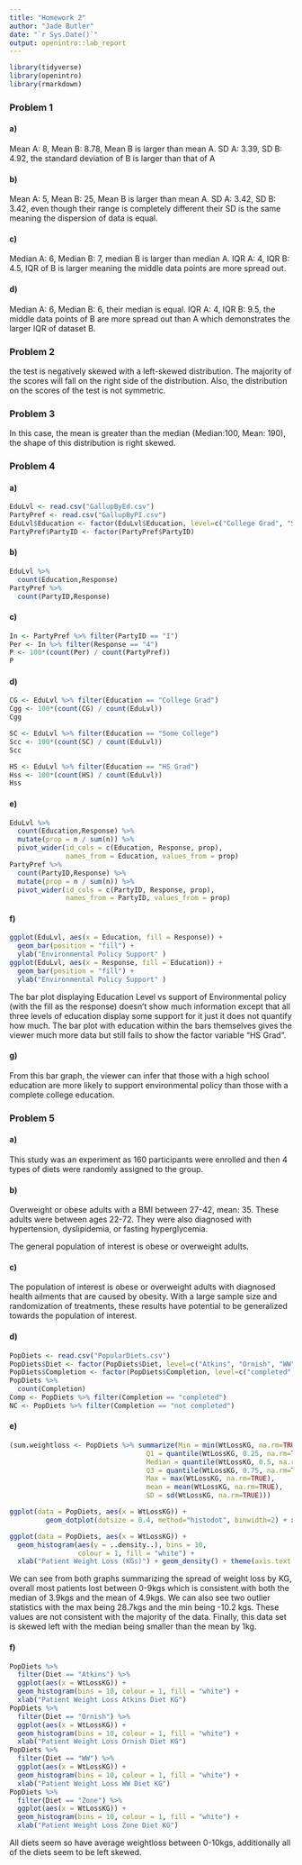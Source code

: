 ```yaml
---
title: "Homework 2"
author: "Jade Butler"
date: "`r Sys.Date()`"
output: openintro::lab_report
---
```


```r
library(tidyverse)
library(openintro)
library(rmarkdown)
```

### Problem 1

#### a)

Mean A: 8, Mean B: 8.78, Mean B is larger than mean A.
SD A: 3.39, SD B: 4.92, the standard deviation of B is larger than that of A

#### b)

Mean A: 5, Mean B: 25, Mean B is larger than mean A.
SD A: 3.42, SD B: 3.42, even though their range is completely different their SD is the same meaning the dispersion of data is equal.

#### c)

Median A: 6, Median  B: 7, median B is larger than median A.
IQR A: 4, IQR B: 4.5, IQR of B is larger meaning the middle data points are more spread out.

#### d)

Median A: 6, Median B: 6, their median is equal.
IQR A: 4, IQR B: 9.5, the middle data points of B are more spread out than A which demonstrates the larger IQR of dataset B. 

### Problem 2

the test is negatively skewed with a left-skewed distribution. The majority of the scores will fall on the right side of the distribution. Also, the distribution on the scores of the test is not symmetric.

### Problem 3

In this case, the mean is greater than the median (Median:100, Mean: 190), the shape of this distribution is right skewed.

### Problem 4
#### a)
````r
EduLvl <- read.csv("GallupByEd.csv")
PartyPref <- read.csv("GallupByPI.csv")
EduLvl$Education <- factor(EduLvl$Education, level=c("College Grad", "Some College", "HS Grad"))
PartyPref$PartyID <- factor(PartyPref$PartyID)
````
#### b)
````r
EduLvl %>%
  count(Education,Response)
PartyPref %>%
  count(PartyID,Response)
````
#### c)
````r
In <- PartyPref %>% filter(PartyID == "I")
Per <- In %>% filter(Response == "4")
P <- 100*(count(Per) / count(PartyPref))
P
````
#### d)
````r

CG <- EduLvl %>% filter(Education == "College Grad")
Cgg <- 100*(count(CG) / count(EduLvl))
Cgg

SC <- EduLvl %>% filter(Education == "Some College")
Scc <- 100*(count(SC) / count(EduLvl))
Scc

HS <- EduLvl %>% filter(Education == "HS Grad")
Hss <- 100*(count(HS) / count(EduLvl))
Hss
````
#### e)
````r

EduLvl %>%
  count(Education,Response) %>%
  mutate(prop = n / sum(n)) %>%
  pivot_wider(id_cols = c(Education, Response, prop), 
              names_from = Education, values_from = prop)
PartyPref %>%
  count(PartyID,Response) %>%
  mutate(prop = n / sum(n)) %>%
  pivot_wider(id_cols = c(PartyID, Response, prop), 
              names_from = PartyID, values_from = prop)
````
#### f)
````r
ggplot(EduLvl, aes(x = Education, fill = Response)) +
  geom_bar(position = "fill") +
  ylab("Environmental Policy Support" )
ggplot(EduLvl, aes(x = Response, fill = Education)) +
  geom_bar(position = "fill") +
  ylab("Environmental Policy Support" )
````


The bar plot displaying Education Level vs support of Environmental policy (with the fill as the response) doesn't show much information except that all three levels of education display some support for it just it does not quantify how much. The bar plot with education within the bars themselves gives the viewer much more data but still fails to show the factor variable "HS Grad".

#### g)
From this bar graph, the viewer can infer that those with a high school education are more likely to support environmental policy than those with a complete college education.

### Problem 5
#### a)

This study was an experiment as 160 participants were enrolled and then 4 types of diets were randomly assigned to the group.

#### b)

Overweight or obese adults with a BMI between 27-42, mean: 35. These adults were between ages 22-72. They were also diagnosed with hypertension, dyslipidemia, or fasting hyperglycemia.

The general population of interest is obese or overweight adults. 

#### c)

The population of interest is obese or overweight adults with diagnosed health ailments that are caused by obesity. With a large sample size and randomization of treatments, these results have potential to be generalized towards the population of interest.

#### d)
````r
PopDiets <- read.csv("PopularDiets.csv")
PopDiets$Diet <- factor(PopDiets$Diet, level=c("Atkins", "Ornish", "WW", "Zone"))
PopDiets$Completion <- factor(PopDiets$Completion, level=c("completed", "not completed"))
PopDiets %>%
  count(Completion)
Comp <- PopDiets %>% filter(Completion == "completed") 
NC <- PopDiets %>% filter(Completion == "not completed")
````
#### e)
````r
(sum.weightloss <- PopDiets %>% summarize(Min = min(WtLossKG, na.rm=TRUE), 
                                  Q1 = quantile(WtLossKG, 0.25, na.rm=TRUE),
                                  Median = quantile(WtLossKG, 0.5, na.rm=TRUE),
                                  Q3 = quantile(WtLossKG, 0.75, na.rm=TRUE),
                                  Max = max(WtLossKG, na.rm=TRUE),
                                  mean = mean(WtLossKG, na.rm=TRUE),
                                  SD = sd(WtLossKG, na.rm=TRUE)))

ggplot(data = PopDiets, aes(x = WtLossKG)) +
         geom_dotplot(dotsize = 0.4, method="histodot", binwidth=2) + xlab("Weight Loss in Kg") + theme(axis.text.y=element_blank(),axis.ticks.y=element_blank(),axis.title.y=element_blank())

ggplot(data = PopDiets, aes(x = WtLossKG)) +
  geom_histogram(aes(y = ..density..), bins = 10,
                 colour = 1, fill = "white") + 
  xlab("Patient Weight Loss (KGs)") + geom_density() + theme(axis.text.y=element_blank(),axis.ticks.y=element_blank(),axis.title.y=element_blank())
````

We can see from both graphs summarizing the spread of weight loss by KG, overall most patients lost between 0-9kgs which is consistent with both the median of 3.9kgs and the mean of 4.9kgs. We can also see two outlier statistics with the max being 28.7kgs and the min being -10.2 kgs. These values are not consistent with the majority of the data. Finally, this data set is skewed left with the median being smaller than the mean by 1kg.

#### f)
````r
PopDiets %>%
  filter(Diet == "Atkins") %>%
  ggplot(aes(x = WtLossKG)) +
  geom_histogram(bins = 10, colour = 1, fill = "white") + 
  xlab("Patient Weight Loss Atkins Diet KG")
PopDiets %>%
  filter(Diet == "Ornish") %>%
  ggplot(aes(x = WtLossKG)) +
  geom_histogram(bins = 10, colour = 1, fill = "white") + 
  xlab("Patient Weight Loss Ornish Diet KG")
PopDiets %>%
  filter(Diet == "WW") %>%
  ggplot(aes(x = WtLossKG)) +
  geom_histogram(bins = 10, colour = 1, fill = "white") + 
  xlab("Patient Weight Loss WW Diet KG")
PopDiets %>%
  filter(Diet == "Zone") %>%
  ggplot(aes(x = WtLossKG)) +
  geom_histogram(bins = 10, colour = 1, fill = "white") + 
  xlab("Patient Weight Loss Zone Diet KG")

````

All diets seem so have average weightloss between 0-10kgs, additionally all of the diets seem to be left skewed.



